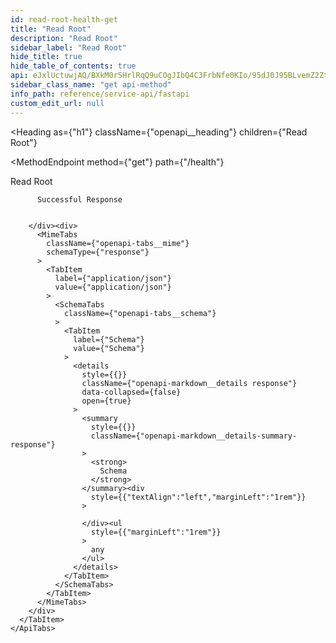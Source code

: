 ```yaml
---
id: read-root-health-get
title: "Read Root"
description: "Read Root"
sidebar_label: "Read Root"
hide_title: true
hide_table_of_contents: true
api: eJxlUctuwjAQ/BXkM0rSHrlRqQ9uCOgJIbQ4C3FrbNfe0KIo/95dJ0J95BLvemZ2Zt0pglNSs61aY7wYjWo3VT5gBDLeLWo1UxGh3kfvad8gWGr2JyQ15XYK3iVkcqfuq0p+NSYdTRAqE9et1pjSsbWT1QhmnvaO0JHAIQRrdJ5UviXhdCrpBs/Ap16+6R/JFXuZrNgLC52RGi8GBz8BqOGiHExyI3EgjJKtU220fNcQhTQrS4qgsfgEVx8KMKXqd4LWbTR0Xcv8IdTLZrN8gGS0FHQNOEqIdkZxfcj3YtS4o89AQ1ZuniDRfLlgsLgY7FfFXVEpBgef6Aw5sIMs9DPZr8y30YRfVAYLxolCTtSNqbdqTM1BGpaWTtexN3yNtu+l/dFivHKfjxeIBg5icrtjJabWGPOa3pEhas7PFsTHBWwrk/+9kyzstv7nxw0v4Bslxsaf
sidebar_class_name: "get api-method"
info_path: reference/service-api/fastapi
custom_edit_url: null
---
```



<Heading
  as={"h1"}
  className={"openapi__heading"}
  children={"Read Root"}
>
</Heading>

<MethodEndpoint
  method={"get"}
  path={"/health"}
>
  
</MethodEndpoint>



Read Root

<div>
  <div>
    <ApiTabs
      label={undefined}
      id={undefined}
    >
      <TabItem
        label={"200"}
        value={"200"}
      >
        <div>
          
          
          Successful Response
          
          
        </div><div>
          <MimeTabs
            className={"openapi-tabs__mime"}
            schemaType={"response"}
          >
            <TabItem
              label={"application/json"}
              value={"application/json"}
            >
              <SchemaTabs
                className={"openapi-tabs__schema"}
              >
                <TabItem
                  label={"Schema"}
                  value={"Schema"}
                >
                  <details
                    style={{}}
                    className={"openapi-markdown__details response"}
                    data-collapsed={false}
                    open={true}
                  >
                    <summary
                      style={{}}
                      className={"openapi-markdown__details-summary-response"}
                    >
                      <strong>
                        Schema
                      </strong>
                    </summary><div
                      style={{"textAlign":"left","marginLeft":"1rem"}}
                    >
                      
                    </div><ul
                      style={{"marginLeft":"1rem"}}
                    >
                      any
                    </ul>
                  </details>
                </TabItem>
              </SchemaTabs>
            </TabItem>
          </MimeTabs>
        </div>
      </TabItem>
    </ApiTabs>
  </div>
</div>
      